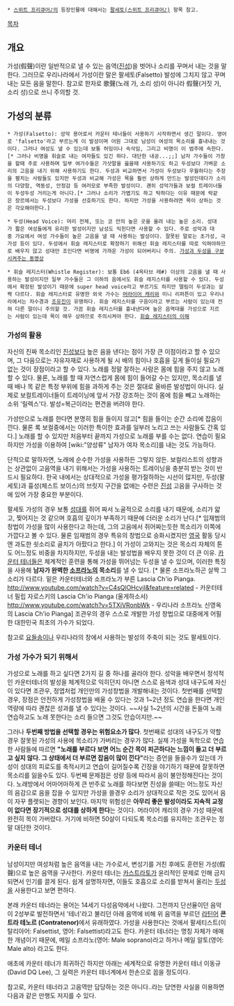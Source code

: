  * [[스위트 프리큐어♪]]의 등장인물에 대해서는 [[팔세토(스위트 프리큐어♪)]] 항목 참고.

[[목차]]

== 개요 ==
가성(假聲)이란 일반적으로 낼 수 있는 음역([[진성]])을 벗어나 소리를 꾸며서 내는 것을 말한다. 그러므로 우리나라에서 가성이란 말은 팔세토(Falsetto) 발성에 그치지 않고 꾸며내는 모든 음을 말한다. 참고로 한자로 歌聲(노래 가, 소리 성)이 아니라 假聲(거짓 가, 소리 성)으로 쓰니 주의할 것.

== 가성의 분류 ==
 * 가성(Falsetto): 성악 용어로서 카운터 테너들이 사용하기 시작하면서 생긴 말이다. 영어로 'falsetto'라고 부르는게 이 발성이며 어원 그대로 남성이 여성의 목소리를 흉내내는 것이다. 그러나 여성도 낼 수 있는데 보통 허밍이나 속삭임, 그리고 비명이 이 범주에 속한다.[* 그러나 비명을 휘슬로 내는 여자들도 있긴 하다. 대단한 내공...;;] 남자 가수들이 가창을 할때 주로 사용하며 일부 여가수들은 가삿말을 읊을때 사용하기도 하고 두성보다 가벼운 소리의 고음을 내기 위해 사용하기도 한다. 두성과 비교하면서 가성이 두성보다 우월하다는 주장을 펼치는 사람들도 있지만 두성과 비교해 가성은 목을 훨씬 상하게 만드는 발성인데다가 소리의 다양함, 역동성, 안정감 등 여러모로 부족한 발성이다. 괜히 성악가들과 보컬 트레이너들이 두성두성 거리는게 아니다.[* 그러나 소리가 가볍기도 하고 탁하다는 이유 때문에 락같은 장르에서는 두성보다 가성을 선호하기도 한다. 하지만 가성을 사용하려면 목이 상하는 것은 각오해야한다.]

 * 두성(Head Voice): 머리 전체, 또는 코 안의 높은 곳을 울려 내는 높은 소리. 성대가 짧은 여성들에게 유리한 발성이지만 남성도 익힌다면 사용할 수 있다. 주로 성악과 대중 가요에서 여성 가수들이 높은 고음을 낼 때 사용하는 발성이다. 잘못된 말로는 초가성, 극가성 등이 있다. 두성에서 휘슬 레지스터로 확장하기 위해선 휘슬 레지스터를 따로 익혀야하므로 배우지 않고 성대만 조인다면 비명에 가까운 가성이 되어버리니 주의. [http://www.youtube.com/watch?v=Jtcp6yBb-nk 가성과 두성을 구분시켜주는 동영상]

 * 휘슬 레지스터(Whistle Register): 보통 Eb6 (4옥타브 레#) 이상의 고음을 낼 때 사용하는 발성이지만 일부 가수들은 그 이하의 음에서도 휘슬 레지스터를 사용할 수 있다. 두성에서 확장된 발성이기 때문에 super head voice라고 부르기도 하지만 떨림이 두성과는 살짝 다르다. 휘슬 레지스터로 유명한 외국 가수는 [[머라이어 캐리]]와 미니 리퍼튼이 있고 우리나라에서는 차수경과 [[조유진]]이 유명하다. 휘슬 레지스터를 구음이라고 부르는 사람이 있는데 전혀 다른 말이니 주의할 것. 가끔 휘슬 레지스터를 흉내낸다며 높은 음역대를 가성으로 지르는 사람이 있는데 목이 매우 상하므로 주의시켜야 한다. [http://www.youtube.com/watch?v=qJMDb5xSzPw 휘슬 레지스터의 이해]

=== 가성의 활용 ===
자신의 진짜 목소리인 [[진성]]보다 높은 음을 낸다는 점이 가장 큰 이점이라고 할 수 있으며, 그 다음으로는 자유자재로 사용하게 될 시 배의 힘이나 호흡을 깊게 들이실 필요가 없는 것이 장점이라고 할 수 있다. 노래를 정말 잘하는 사람은 몸에 힘을 주지 않고 노래할 수 있다. 물론, 노래를 할 때 자연스럽게 몸에 힘이 들어갈 수는 있지만, 목소리를 낼 때 배나 목 같은 특정 부위에 힘을 과하게 주는 것은 절대로 올바른 발성법이 아니다. 실제로 보컬트레이너들이 트레이닝에 앞서 가장 강조하는 것이 몸에 힘을 빼고 노래하는 소위 '릴렉스'다. 발성=복근이라는 편견을 버려야 한다.

가성만으로 노래를 한다면 분명히 힘을 들이지 않고[* 힘을 들이는 순간 소리에 잡음이 낀다. 물론 록 보컬중에서는 이러한 특이한 효과를 일부러 노리고 쓰는 사람들도 간혹 있다.] 노래를 할 수 있지만 처음부터 끝까지 가성으로 노래를 부를 수는 없다. 연습이 필요하지만 가성을 이용하여 [wiki:"양성류" 남자가 여자 목소리]를 내는 것도 가능하다.

단적으로 말하자면, 노래에 순수한 가성을 사용하든 그렇지 않든. 보컬리스트의 성향과는 상관없이 고음역을 내기 위해서는 가성을 사용하는 트레이닝을 충분히 받는 것이 반드시 필요하다. 한국 내에서는 상대적으로 가성을 평가절하하는 시선이 많지만, 두성(팔세토)과 흉성(체스트 보이스)의 브릿지 구간을 없애는 수련은 [[진성]] 고음을 구사하는 것에 있어 가장 중요한 부분이다.

팔세토 가성의 경우 보통 [[성대]]를 쥐어 짜서 노골적으로 소리를 내기 때문에, 소리가 얇고, 찢어지는 것 같으며 호흡의 깊이가 부족하기 때문에 더러운 소리가 난다.[*  임재범의 창법이 가성을 많이 사용한다고 하는데, 그의 고음에서 쥐어짜는듯한 목소리가 이쪽에 가깝다고 볼 수 있다. 물론 임재범의 경우 특유의 창법으로 승화시켰지만 [[영국]] 활동 당시엔 과도한 쇳소리로 골치가 아팠다고 한다.] 이 가성이 고와지는 것은 목소리 자체의 톤도 어느정도 비중을 차지하지만, 두성을 내는 발성법을 배우지 못한 것이 더 큰 이유. [[카운터 테너]]들은 체계적인 훈련을 통해 가성을 뛰어넘는 두성을 낼 수 있으며, 이러한 특징을 사용해 '''남자가 완벽한 [[소프라노]]의 목소리'''를 낼 수 있다. [* 물론 소프라노하곤 살짝 그 소리가 다르다. 밑은 카운터테너와 소프라노가 부른 Lascia Ch'io Pianga. http://www.youtube.com/watch?v=C4sQlOHcvjI&feature=related - 카운터테너 필립 자로스키의 Lascia Ch'io Pianga (울게하소서) http://www.youtube.com/watch?v=5TXjVRonbWk - 우리나라 소프라노 신영옥의 Lascia Ch'io Pianga] 조관우의 경우 스스로 개발한 가성 창법으로 대중에게 어필한 대한민국 최초의 가수가 되었다.

참고로 [[요들송]]이나 우리나라의 창에서 사용하는 발성의 주축이 되는 것도 팔세토이다.

=== 가성 가수가 되기 위해서 ===
가성으로 노래를 하고 싶다면 2가지 길 중 하나를 골라야 한다. 성악을 배우면서 정석적인 카운터테너의 발성을 체계적으로 익히던지 아니면 스스로 음색과 성대 내구도에 자신이 있다면 조관우, 정엽처럽 개인만의 가성창법을 개발해내는 것이다. 첫번째를 선택할 경우, 장점은 안전하게 가성창법을 배울 수 있다는 것과 1~2년 정도 연습을 한다면 개인 역량에 따라 괜찮은 성과를 낼 수 있다는 것이다. ~~사실 1~2년의 시간을 돈들여 노래연습하고도 노래 못한다는 소리 들으면 그것도 안습이지만.~~

그러나 '''두번째 방법을 선택할 경우는 위험요소가 많다'''. 첫번째로 성대의 내구도가 약할 경우 잘못된 가성의 사용에 목소리가 가버리는 경우가 많다. 실제 가성을 독학으로 연습한 사람들에 따르면 '''"노래를 부르다 보면 어느 순간 목이 피곤하다는 느낌이 들고 더 부르고 싶지 않다. 그 상태에서 더 부르면 잡음이 많이 낀다"'''라는 증언을 들을수가 있는데 가성이 성대의 피로도를 축적시키고 연습이 길어질수록 긴장을 야기하기 때문에 잘못하면 목소리를 잃을수도 있다. 두번째 문제점은 성량 등에 따라서 음이 불안정해진다는 것이다. 노래방에서 어마어마하게 큰 반주로 노래를 하다보면 진성을 쓸때는 어느정도 자신의 음감으로 음을 잡을 수 있지만 가성을 쓸경우 소리가 상대적으로 작은 것도 있어서 음이 자꾸 플렛되는 경향이 보인다. 마지막 위험성은 '''아무리 좋은 발성이라도 지속적 교정이 없다면 장기적으로 성대를 상하게 한다'''는 것이다. 머라이어 캐리의 경우 가성 때문에 완전히 목이 가버렸다. 거기에 비하면 50살이 다되도록 목소리를 유지하는 조관우는 정말 대단한 것이다.

=== 카운터 테너 ===
남성이지만 여성처럼 높은 음역을 내는 가수로서, 변성기를 거친 후에도 훈련된 가성(假聲)으로 높은 음역을 구사한다. 카운터 테너는 [[카스트라토]]가 윤리적인 문제로 인해 금지되면서 인기를 끌게 된다. 쉽게 설명하자면, 이들도 호흡으로 소리를 받쳐서 올리는 [[두성]]을 사용한다고 보면 편하다.

본래 카운터 테너라는 용어는 14세기 다성음악에서 나왔다. 그전까지 단선율이던 음악이 2성부로 발전하면서 '테너'라고 불리던 아래 음역에 비해 위 음역을 부르던 [[라틴어]] '''콘트라 테노르 (Contratenor)'''에서 유래하였다. 가성을 사용한다는 것에서 팔세티스트(이탈리아어: Falsettist, 영어: Falsettist)라고도 한다. 카운터 테너라는 명칭 자체가 애매한 개념이기 때문에, 메일 소프라노(영어: Male soprano)라고 하거나 메일 알토(영어: Male alto) 라고도 한다.

애초에 카운터 테너가 희귀하긴 하지만 아래는 세계적으로 유명한 카운터 테너 이동규(David DQ Lee), 그 실력은 카운터 테너계에서 한손으로 꼽을 정도이다.

{{{#!html
<object width="425" height="344"><param name="movie" value="http://www.youtube.com/v/GvN7GGwDU3k&hl=ko&fs=1"></param><param name="allowFullScreen" value="true"></param><param name="allowscriptaccess" value="always"></param><embed src="http://www.youtube.com/v/GvN7GGwDU3k&hl=ko&fs=1" type="application/x-shockwave-flash" allowscriptaccess="always" allowfullscreen="true" width="425" height="344"></embed></object>}}}


참고로, 카운터 테너라고 고음역만 담당하는 것은 아니다..라는 당연한 사실을 이용하면 다음과 같은 만행도 저지를 수 있다.

{{{#!html
<object width="480" height="385"><param name="movie" value="http://www.youtube.com/v/BWD3zwBf6I0?fs=1&amp;hl=ko_KR"></param><param name="allowFullScreen" value="true"></param><param name="allowscriptaccess" value="always"></param><embed src="http://www.youtube.com/v/BWD3zwBf6I0?fs=1&amp;hl=ko_KR" type="application/x-shockwave-flash" allowscriptaccess="always" allowfullscreen="true" width="480" height="385"></embed></object>}}}
